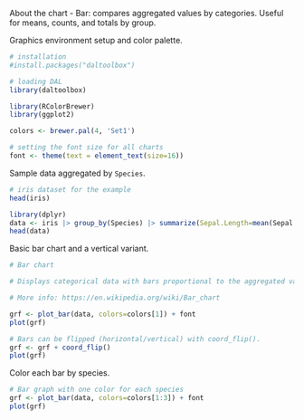 About the chart
- Bar: compares aggregated values by categories. Useful for means, counts, and totals by group.

Graphics environment setup and color palette.
```r
# installation 
#install.packages("daltoolbox")

# loading DAL
library(daltoolbox) 
```

```r
library(RColorBrewer)
library(ggplot2)

colors <- brewer.pal(4, 'Set1')

# setting the font size for all charts
font <- theme(text = element_text(size=16))
```

Sample data aggregated by `Species`.
```r
# iris dataset for the example
head(iris)
```

```r
library(dplyr)
data <- iris |> group_by(Species) |> summarize(Sepal.Length=mean(Sepal.Length))
head(data)
```

Basic bar chart and a vertical variant.
```r
# Bar chart

# Displays categorical data with bars proportional to the aggregated value (count, mean, etc.).

# More info: https://en.wikipedia.org/wiki/Bar_chart

grf <- plot_bar(data, colors=colors[1]) + font
plot(grf)
```

```r
# Bars can be flipped (horizontal/vertical) with coord_flip().
grf <- grf + coord_flip()
plot(grf)
```

Color each bar by species.
```r
# Bar graph with one color for each species
grf <- plot_bar(data, colors=colors[1:3]) + font
plot(grf)
```
